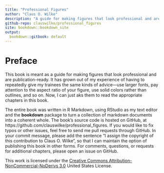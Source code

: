 ```yaml
---
title: "Professional Figures"
author: "Claus O. Wilke"
description: "A guide for making figures that look professional and are publication-ready."
github-repo: clauswilke/professional_figures
site: bookdown::bookdown_site
output:
  bookdown::gitbook: default
---
```


# Preface {-}

This book is meant as a guide for making figures that look professional and are publication-ready. It has grown out of my experience of having to repeatedly give my trainees the same kinds of advice---use larger fonts, pay attention to the aspect ratio of your figure, use solid colors rather than outlines, and so on. Now, I can just aks them to read the appropriate chapters in this book.

The entire book was written in R Markdown, using RStudio as my text editor and the **bookdown** package to turn a collection of markdown documents into a coherent whole. The book's source code is hosted on GitHub, at https://github.com/clauswilke/professional_figures. If you would like to fix typos or other issues, feel free to send me pull requests through GitHub. In your commit message, please add the sentence "I assign the copyright of this contribution to Claus O. Wilke", so that I can maintain the option of publishing this book in other forms. For comments, questions, or requests for additional chapters, please open an issue on GitHub.

This work is licensed under the [Creative Commons Attribution-NonCommercial-NoDerivs 3.0](http://creativecommons.org/licenses/by-nc-nd/3.0/us/) United States License. 
